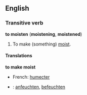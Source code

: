 ==English==
===Transitive verb===
'''to moisten''' ('''moistening''', '''moistened''')

#To make (something) [[moist]].

====Translations====

'''to make moist'''
*French: [[humecter]]
*{{de}}: [[anfeuchten]], [[befeuchten]]